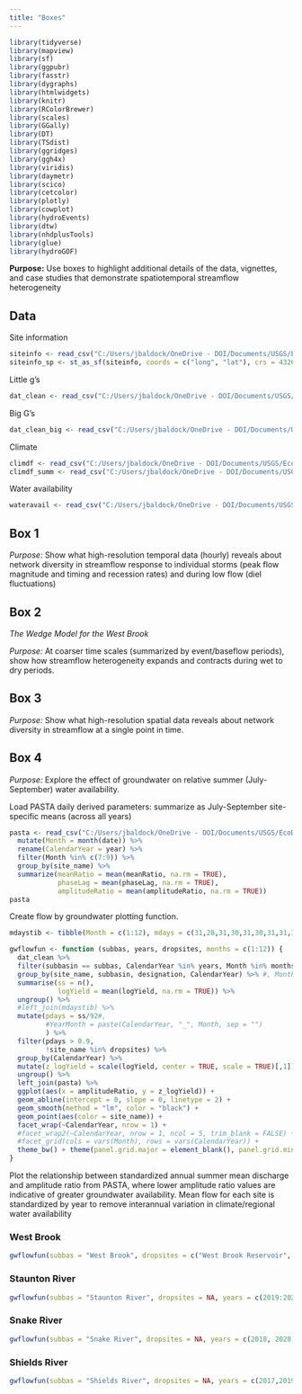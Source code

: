 ```yaml
---
title: "Boxes"
---
```


```r
library(tidyverse)
library(mapview)
library(sf)
library(ggpubr)
library(fasstr)
library(dygraphs)
library(htmlwidgets)
library(knitr)
library(RColorBrewer)
library(scales)
library(GGally)
library(DT)
library(TSdist)
library(ggridges)
library(ggh4x)
library(viridis)
library(daymetr)
library(scico)
library(cetcolor)
library(plotly)
library(cowplot)
library(hydroEvents)
library(dtw)
library(nhdplusTools)
library(glue)
library(hydroGOF)
```


**Purpose:** Use boxes to highlight additional details of the data, vignettes, and case studies that demonstrate spatiotemporal streamflow heterogeneity



## Data

Site information
```r
siteinfo <- read_csv("C:/Users/jbaldock/OneDrive - DOI/Documents/USGS/EcoDrought/EcoDrought Working/Data/EcoDrought_SiteInformation.csv")
siteinfo_sp <- st_as_sf(siteinfo, coords = c("long", "lat"), crs = 4326)
```

Little g's
```r
dat_clean <- read_csv("C:/Users/jbaldock/OneDrive - DOI/Documents/USGS/EcoDrought/EcoDrought Working/EcoDrought-Analysis/Qualitative/LittleG_data_clean.csv")
```

Big G's
```r
dat_clean_big <- read_csv("C:/Users/jbaldock/OneDrive - DOI/Documents/USGS/EcoDrought/EcoDrought Working/EcoDrought-Analysis/Qualitative/BigG_data_clean.csv")
```

Climate
```r
climdf <- read_csv("C:/Users/jbaldock/OneDrive - DOI/Documents/USGS/EcoDrought/EcoDrought Working/EcoDrought-Analysis/Qualitative/Daymet_climate.csv")
climdf_summ <- read_csv("C:/Users/jbaldock/OneDrive - DOI/Documents/USGS/EcoDrought/EcoDrought Working/EcoDrought-Analysis/Qualitative/Daymet_climate_summary.csv")
```

Water availability
```r
wateravail <- read_csv("C:/Users/jbaldock/OneDrive - DOI/Documents/USGS/EcoDrought/EcoDrought Working/EcoDrought-Analysis/Qualitative/BigG_wateravailability_annual.csv")
```




## Box 1

*Purpose:* Show what high-resolution temporal data (hourly) reveals about network diversity in streamflow response to individual storms (peak flow magnitude and timing and recession rates) and during low flow (diel fluctuations)


## Box 2

*The Wedge Model for the West Brook*

*Purpose:* At coarser time scales (summarized by event/baseflow periods), show how streamflow heterogeneity expands and contracts during wet to dry periods.


## Box 3

*Purpose:* Show what high-resolution spatial data reveals about network diversity in streamflow at a single point in time.


## Box 4

*Purpose:* Explore the effect of groundwater on relative summer (July-September) water availability. 

Load PASTA daily derived parameters: summarize as July-September site-specific means (across all years)
```r
pasta <- read_csv("C:/Users/jbaldock/OneDrive - DOI/Documents/USGS/EcoDrought/EcoDrought Working/EcoDrought-Analysis/Covariates/pasta_derived_parameters_daily.csv") %>%
  mutate(Month = month(date)) %>%
  rename(CalendarYear = year) %>%
  filter(Month %in% c(7:9)) %>%
  group_by(site_name) %>%
  summarize(meanRatio = mean(meanRatio, na.rm = TRUE),
            phaseLag = mean(phaseLag, na.rm = TRUE),
            amplitudeRatio = mean(amplitudeRatio, na.rm = TRUE))
pasta
```

Create flow by groundwater plotting function.
```r
mdaystib <- tibble(Month = c(1:12), mdays = c(31,28,31,30,31,30,31,31,30,31,30,31))

gwflowfun <- function (subbas, years, dropsites, months = c(1:12)) {
  dat_clean %>% 
  filter(subbasin == subbas, CalendarYear %in% years, Month %in% months) %>%
  group_by(site_name, subbasin, designation, CalendarYear) %>% #, Month, MonthName) %>%
  summarise(ss = n(),
            logYield = mean(logYield, na.rm = TRUE)) %>%
  ungroup() %>%
  #left_join(mdaystib) %>%
  mutate(pdays = ss/92#,
         #YearMonth = paste(CalendarYear, "_", Month, sep = "")
         ) %>%
  filter(pdays > 0.9,
         !site_name %in% dropsites) %>%
  group_by(CalendarYear) %>%
  mutate(z_logYield = scale(logYield, center = TRUE, scale = TRUE)[,1]) %>%
  ungroup() %>%
  left_join(pasta) %>%
  ggplot(aes(x = amplitudeRatio, y = z_logYield)) +
  geom_abline(intercept = 0, slope = 0, linetype = 2) +
  geom_smooth(method = "lm", color = "black") +
  geom_point(aes(color = site_name)) +
  facet_wrap(~CalendarYear, nrow = 1) +
  #facet_wrap2(~CalendarYear, nrow = 1, ncol = 5, trim_blank = FALSE) +
  #facet_grid(cols = vars(Month), rows = vars(CalendarYear)) + 
  theme_bw() + theme(panel.grid.major = element_blank(), panel.grid.minor = element_blank()) 
}
```

Plot the relationship between standardized annual summer mean discharge and amplitude ratio from PASTA, where lower amplitude ratio values are indicative of greater groundwater availability. Mean flow for each site is standardized by year to remove interannual variation in climate/regional water availability

::: panel-tabset
### West Brook
```r
gwflowfun(subbas = "West Brook", dropsites = c("West Brook Reservoir", "Mitchell Brook"), years = c(2020:2024))
```
### Staunton River
```r
gwflowfun(subbas = "Staunton River", dropsites = NA, years = c(2019:2022))
```
### Snake River
```r
gwflowfun(subbas = "Snake River", dropsites = NA, years = c(2018, 2020:2022), months = c(7:9))
```
### Shields River
```r
gwflowfun(subbas = "Shields River", dropsites = NA, years = c(2017,2019,2020,2022,2023), months = c(7:9))
```
:::


